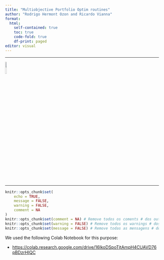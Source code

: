 ```yaml
---
title: "Multiobjective Portfolio Optim routines"
author: "Rodrigo Hermont Ozon and Ricardo Vianna"
format: 
  html:
    self-contained: true
    toc: true
    code-fold: true
    df-print: paged
editor: visual
---
```


------------------------------------------------------------------------

<left> ![](https://raw.githubusercontent.com/rhozon/Doutorado/main/pucpr_logo.png){width="10%"} </left>

------------------------------------------------------------------------

```r

knitr::opts_chunk$set(
	echo = TRUE,
	message = FALSE,
	warning = FALSE,
	comment = NA
)
knitr::opts_chunk$set(comment = NA) # Remove todos os coments # dos outputs do R
knitr::opts_chunk$set(warning = FALSE) # Remove todos os warnings # dos outputs do R
knitr::opts_chunk$set(message = FALSE) # Remove todas as mensagens # dos outputs do R

```

```{=html}
<style>
p.comment {
background-color: #DBDBDB;
padding: 10px;
border: 1px solid black;
margin-left: 25px;
border-radius: 5px;
font-style: italic;
}
</style>
```


We used the following Colab Notebook for this purpose:


- [https://colab.research.google.com/drive/16IkoDSpoTjtAmpH4CUAVD76pBDzrHIQC](Multiobjective Portfolio)


